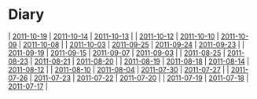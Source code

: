 = Diary =
| [[2011-10-19]] | [[2011-10-14]] | [[2011-10-13]] |
| [[2011-10-12]] | [[2011-10-10]] | [[2011-10-09]] | [[2011-10-08]] |
| [[2011-10-03]] | [[2011-09-25]] | [[2011-09-24]] | [[2011-09-23]] |
| [[2011-09-19]] | [[2011-09-15]] | [[2011-09-07]] | [[2011-09-03]] |
| [[2011-08-25]] | [[2011-08-23]] | [[2011-08-21]] | [[2011-08-20]] |
| [[2011-08-19]] | [[2011-08-18]] | [[2011-08-14]] | [[2011-08-12]] |
| [[2011-08-10]] | [[2011-08-04]] | [[2011-07-30]] | [[2011-07-27]] |
| [[2011-07-26]] | [[2011-07-23]] | [[2011-07-22]] | [[2011-07-20]] |
| [[2011-07-19]] | [[2011-07-18]] | [[2011-07-17]] |

